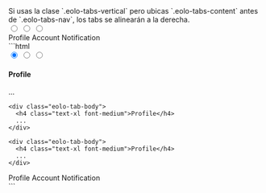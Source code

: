 
<DemoCard title="Vertical derecha">

<DemoCardDescription>
Si usas la clase `.eolo-tabs-vertical` pero ubicas `.eolo-tabs-content` antes de 
`.eolo-tabs-nav`, los tabs se alinearán a la derecha.
</DemoCardDescription>

<div>
  <div className="eolo-tabs eolo-tabs-vertical">
    <input id="tab4_1" type="radio" name="tabs-right" defaultChecked />
    <input id="tab4_2" type="radio" name="tabs-right" />
    <input id="tab4_3" type="radio" name="tabs-right" />
    <BasicContent />
    <nav className="eolo-tabs-nav">
      <label htmlFor="tab4_1" className="eolo-tab-item">Profile</label>
      <label htmlFor="tab4_2" className="eolo-tab-item">Account</label>
      <label htmlFor="tab4_3" className="eolo-tab-item">Notification</label>
    </nav>
  </div>
</div>

<DemoCardCode>
```html
<div class="eolo-tabs eolo-tabs-vertical">
  <input id="tab1" type="radio" name="tabs" checked />
  <input id="tab2" type="radio" name="tabs" />
  <input id="tab3" type="radio" name="tabs" />
  
  <div class="eolo-tabs-content">
    <div class="eolo-tab-body">
      <h4 class="text-xl font-medium">Profile</h4>
      ...
    </div>
    
    <div class="eolo-tab-body">
      <h4 class="text-xl font-medium">Profile</h4>
      ...
    </div>
    
    <div class="eolo-tab-body">
      <h4 class="text-xl font-medium">Profile</h4>
      ...
    </div>
  </div>

  <nav class="eolo-tabs-nav">
    <label for="tab1" class="eolo-tab-item">Profile</label>
    <label for="tab2" class="eolo-tab-item">Account</label>
    <label for="tab3" class="eolo-tab-item">Notification</label>
  </nav>
</div>
```
</DemoCardCode>

</DemoCard>